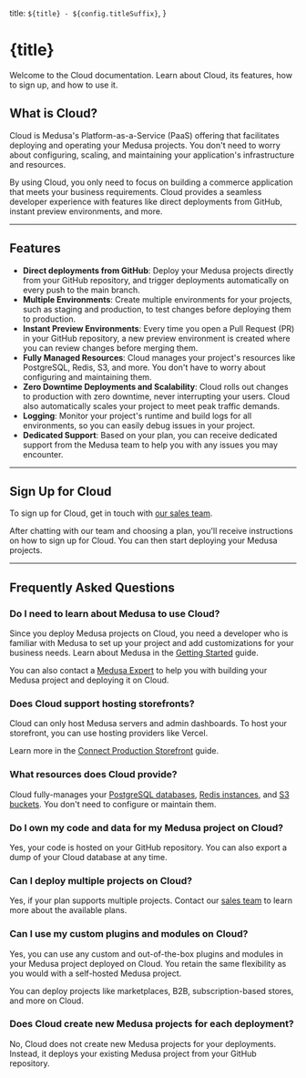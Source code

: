 

  title: `${title} - ${config.titleSuffix}`,
}

# {title}

Welcome to the Cloud documentation. Learn about Cloud, its features, how to sign up, and how to use it.

## What is Cloud?

Cloud is Medusa's Platform-as-a-Service (PaaS) offering that facilitates deploying and operating your Medusa projects. You don't need to worry about configuring, scaling, and maintaining your application's infrastructure and resources.

By using Cloud, you only need to focus on building a commerce application that meets your business requirements. Cloud provides a seamless developer experience with features like direct deployments from GitHub, instant preview environments, and more.

---

## Features

- **Direct deployments from GitHub**: Deploy your Medusa projects directly from your GitHub repository, and trigger deployments automatically on every push to the main branch.
- **Multiple Environments**: Create multiple environments for your projects, such as staging and production, to test changes before deploying them to production.
- **Instant Preview Environments**: Every time you open a Pull Request (PR) in your GitHub repository, a new preview environment is created where you can review changes before merging them.
- **Fully Managed Resources**: Cloud manages your project's resources like PostgreSQL, Redis, S3, and more. You don't have to worry about configuring and maintaining them.
- **Zero Downtime Deployments and Scalability**: Cloud rolls out changes to production with zero downtime, never interrupting your users. Cloud also automatically scales your project to meet peak traffic demands.
- **Logging**: Monitor your project's runtime and build logs for all environments, so you can easily debug issues in your project.
- **Dedicated Support**: Based on your plan, you can receive dedicated support from the Medusa team to help you with any issues you may encounter.

---

## Sign Up for Cloud

To sign up for Cloud, get in touch with [our sales team](https://medusajs.com/contact/).

After chatting with our team and choosing a plan, you'll receive instructions on how to sign up for Cloud. You can then start deploying your Medusa projects.

---

## Frequently Asked Questions

### Do I need to learn about Medusa to use Cloud?

Since you deploy Medusa projects on Cloud, you need a developer who is familiar with Medusa to set up your project and add customizations for your business needs. Learn about Medusa in the [Getting Started](!docs!/learn) guide.

You can also contact a [Medusa Expert](https://medusajs.com/experts/) to help you with building your Medusa project and deploying it on Cloud.

### Does Cloud support hosting storefronts?

Cloud can only host Medusa servers and admin dashboards. To host your storefront, you can use hosting providers like Vercel.

Learn more in the [Connect Production Storefront](./connect-storefront/page.mdx) guide.

### What resources does Cloud provide?

Cloud fully-manages your [PostgreSQL databases](./database/page.mdx), [Redis instances](./redis/page.mdx), and [S3 buckets](./s3/page.mdx). You don't need to configure or maintain them.

### Do I own my code and data for my Medusa project on Cloud?

Yes, your code is hosted on your GitHub repository. You can also export a dump of your Cloud database at any time.

### Can I deploy multiple projects on Cloud?

Yes, if your plan supports multiple projects. Contact our [sales team](https://medusajs.com/contact/) to learn more about the available plans.

### Can I use my custom plugins and modules on Cloud?

Yes, you can use any custom and out-of-the-box plugins and modules in your Medusa project deployed on Cloud. You retain the same flexibility as you would with a self-hosted Medusa project.

You can deploy projects like marketplaces, B2B, subscription-based stores, and more on Cloud.

### Does Cloud create new Medusa projects for each deployment?

No, Cloud does not create new Medusa projects for your deployments. Instead, it deploys your existing Medusa project from your GitHub repository.